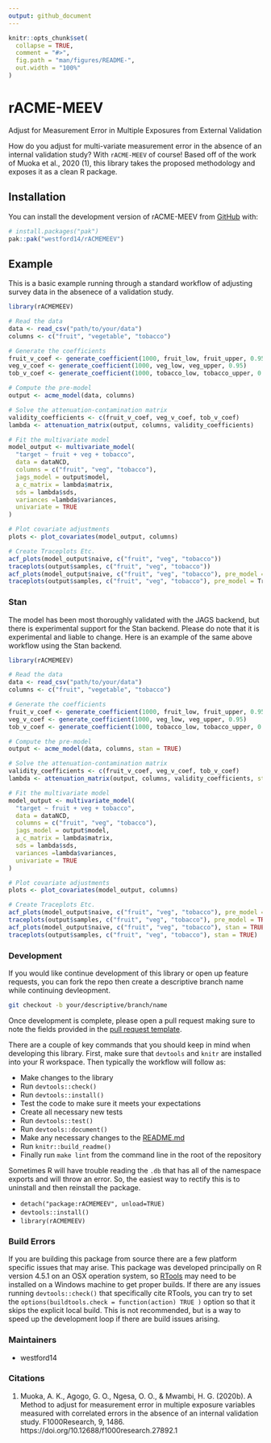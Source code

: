 ```yaml
---
output: github_document
---
```


<!-- README.md is generated from README.Rmd. Please edit that file -->

```r
knitr::opts_chunk$set(
  collapse = TRUE,
  comment = "#>",
  fig.path = "man/figures/README-",
  out.width = "100%"
)
```

# rACME-MEEV

Adjust for Measurement Error in Multiple Exposures from External Validation

<!-- badges: start -->
<!-- badges: end -->

How do you adjust for multi-variate measurement error in the absence of an internal
validation study? With `rACME-MEEV` of course! Based off of the work of Muoka et al., 2020 (1),
this library takes the proposed methodology and exposes it as a clean R package.

## Installation

You can install the development version of rACME-MEEV from [GitHub](https://github.com/) with:

``` r
# install.packages("pak")
pak::pak("westford14/rACMEMEEV")
```

## Example

This is a basic example running through a standard workflow of adjusting survey data
in the absenece of a validation study.

```r
library(rACMEMEEV)

# Read the data
data <- read_csv("path/to/your/data")
columns <- c("fruit", "vegetable", "tobacco")

# Generate the coefficients
fruit_v_coef <- generate_coefficient(1000, fruit_low, fruit_upper, 0.95)
veg_v_coef <- generate_coefficient(1000, veg_low, veg_upper, 0.95)
tob_v_coef <- generate_coefficient(1000, tobacco_low, tobacco_upper, 0.95)

# Compute the pre-model
output <- acme_model(data, columns)

# Solve the attenuation-contamination matrix
validity_coefficients <- c(fruit_v_coef, veg_v_coef, tob_v_coef)
lambda <- attenuation_matrix(output, columns, validity_coefficients)

# Fit the multivariate model
model_output <- multivariate_model(
  "target ~ fruit + veg + tobacco",
  data = dataNCD,
  columns = c("fruit", "veg", "tobacco"),
  jags_model = output$model,
  a_c_matrix = lambda$matrix,
  sds = lambda$sds,
  variances =lambda$variances,
  univariate = TRUE
)

# Plot covariate adjustments
plots <- plot_covariates(model_output, columns)

# Create Traceplots Etc.
acf_plots(model_output$naive, c("fruit", "veg", "tobacco"))
traceplots(output$samples, c("fruit", "veg", "tobacco"))
acf_plots(model_output$naive, c("fruit", "veg", "tobacco"), pre_model = True)
traceplots(output$samples, c("fruit", "veg", "tobacco"), pre_model = True)
```

### Stan

The model has been most thoroughly validated with the JAGS backend, but
there is experimental support for the Stan backend. Please do note that
it is experimental and liable to change. Here is an example of the same
above workflow using the Stan backend.

```R
library(rACMEMEEV)

# Read the data
data <- read_csv("path/to/your/data")
columns <- c("fruit", "vegetable", "tobacco")

# Generate the coefficients
fruit_v_coef <- generate_coefficient(1000, fruit_low, fruit_upper, 0.95)
veg_v_coef <- generate_coefficient(1000, veg_low, veg_upper, 0.95)
tob_v_coef <- generate_coefficient(1000, tobacco_low, tobacco_upper, 0.95)

# Compute the pre-model
output <- acme_model(data, columns, stan = TRUE)

# Solve the attenuation-contamination matrix
validity_coefficients <- c(fruit_v_coef, veg_v_coef, tob_v_coef)
lambda <- attenuation_matrix(output, columns, validity_coefficients, stan = TRUE)

# Fit the multivariate model
model_output <- multivariate_model(
  "target ~ fruit + veg + tobacco",
  data = dataNCD,
  columns = c("fruit", "veg", "tobacco"),
  jags_model = output$model,
  a_c_matrix = lambda$matrix,
  sds = lambda$sds,
  variances =lambda$variances,
  univariate = TRUE
)

# Plot covariate adjustments
plots <- plot_covariates(model_output, columns)

# Create Traceplots Etc.
acf_plots(model_output$naive, c("fruit", "veg", "tobacco"), pre_model = TRUE, stan = TRUE)
traceplots(output$samples, c("fruit", "veg", "tobacco"), pre_model = TRUE, stan = TRUE)
acf_plots(model_output$naive, c("fruit", "veg", "tobacco"), stan = TRUE)
traceplots(output$samples, c("fruit", "veg", "tobacco"), stan = TRUE)
```

### Development

If you would like continue development of this library or open up
feature requests, you can fork the repo then create a descriptive
branch name while continuing devleopment.

```bash
git checkout -b your/descriptive/branch/name
```

Once development is complete, please open a pull request making sure to
note the fields provided in the [pull request template](./github/pull_request_template.md).

There are a couple of key commands that you should keep in mind when
developing this library. First, make sure that `devtools` and `knitr`
are installed into your R workspace. Then typically the workflow will
follow as:

* Make changes to the library
* Run `devtools::check()`
* Run `devtools::install()`
* Test the code to make sure it meets your expectations
* Create all necessary new tests
* Run `devtools::test()`
* Run `devtools::document()`
* Make any necessary changes to the [README.md](./README.md)
* Run `knitr::build_readme()`
* Finally run `make lint` from the command line in the root of the repository

Sometimes R will have trouble reading the `.db` that has all of the namespace
exports and will throw an error. So, the easiest way to rectify this is to
uninstall and then reinstall the package.

* `detach("package:rACMEMEEV", unload=TRUE)`
* `devtools::install()`
* `library(rACMEMEEV)`

### Build Errors

If you are building this package from source there are a few platform specific
issues that may arise. This package was developed principally on R version 4.5.1
on an OSX operation system, so [RTools](https://cran.r-project.org/bin/windows/Rtools/)
may need to be installed on a Windows machine to get proper builds. If there are
any issues running `devtools::check()` that specifically cite RTools, you can try
to set the `options(buildtools.check = function(action) TRUE )` option so that it
skips the explicit local build. This is not recommended, but is a way to speed up
the development loop if there are build issues arising.

### Maintainers

* westford14

### Citations

1. Muoka, A. K., Agogo, G. O., Ngesa, O. O., & Mwambi, H. G. (2020b). A Method to adjust for measurement error in multiple exposure variables measured with correlated errors in the absence of an internal validation study. F1000Research, 9, 1486. https://doi.org/10.12688/f1000research.27892.1
